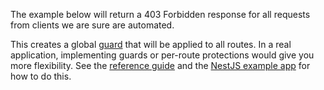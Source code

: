 
The example below will return a 403 Forbidden response for all requests from
clients we are sure are automated.

This creates a global [guard](https://docs.nestjs.com/guards) that will be
applied to all routes. In a real application, implementing guards or per-route
protections would give you more flexibility. See the
[reference guide](/bot-protection/reference) and the
[NestJS example app](https://github.com/arcjet/example-nestjs) for how to do
this.

<SelectableContent client:load syncKey="language" frameworkSwitcher>
  <div slot="TS" slotIdx="1">
    <Code code={Step3TS} lang="ts" title="src/main.ts" mark={["ARCJET_KEY"]} />
  </div>
  <div slot="JS" slotIdx="2">
    <Code code={Step3JS} lang="js" title="src/main.ts" mark={["ARCJET_KEY"]} />
  </div>
</SelectableContent>
